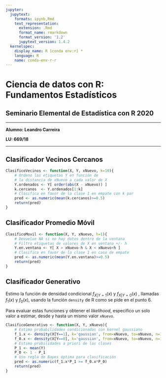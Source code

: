 ```yaml
---
jupyter:
  jupytext:
    formats: ipynb,Rmd
    text_representation:
      extension: .Rmd
      format_name: rmarkdown
      format_version: '1.2'
      jupytext_version: 1.4.2
  kernelspec:
    display_name: R [conda env:r] *
    language: R
    name: conda-env-r-r
---
```


# Ciencia de datos con R: Fundamentos Estadísticos
## Seminario Elemental de Estadística con R 2020

---

**Alumno: Leandro Carreira**

**LU: 669/18**

---



## Clasificador Vecinos Cercanos

```r
ClasificoVecinos <- function(X, Y, xNuevo, k=10){
    # Ordeno las etiquetas Y en función de 
    # la distancia de xNuevo a cada valor de X
    Y.ordenados <- Y[ order(abs(X - xNuevo)) ]
    k.cercanos  <- Y.ordenados[1:k]
    # Clasifica en favor de la clase 1 en empate con k par
    pred <- as.numeric(mean(k.cercanos)>=0.5)
    return(pred)
}
```

## Clasificador Promedio Móvil

```r
ClasificoMovil <- function(X, Y, xNuevo, h=1){
    # Devuelve NA si no hay datos dentro de la ventana
    # Filtro etiquetas de valores de X en ventana +/- h
    Y.en.ventana <- Y[ X > xNuevo-h & X < xNuevo+h ]
    # Clasifica en favor de la clase 1 en caso de empate
    pred <- as.numeric(mean(Y.en.ventana)>=0.5)
    return(pred)
}
```

## Clasificador Generativo

Estimo la función de densidad condicional $f_{X|Y=1}(x)$ y $f_{X|Y=0}(x)$ , llamadas $f_1(x)$ y $f_0(x)$, usando la función `density` de R como se pide en el punto 6.

Para evaluar estas funciones y obtener el *likelihood*, especifico un solo valor a estimar, desde y hasta un mismo valor `xNuevo`.

```r
ClasificoGenerativo <- function(X, Y, xNuevo){
    # Estimo probabilidades condicionadas con kernel gaussiano
    f_1.x <- density(X[Y==1], k='gaussian', from=xNuevo, to=xNuevo, n=1)$y
    f_0.x <- density(X[Y==0], k='gaussian', from=xNuevo, to=xNuevo, n=1)$y
    # Estimo probilidades a priori de las clases
    P_1 <- mean(Y)
    P_0 <- 1 - P_1
    # Uso regla de Bayes óptima para clasificación
    pred <- as.numeric(f_1.x*P_1 >= f_0.x*P_0)
    return(pred)
}
```
